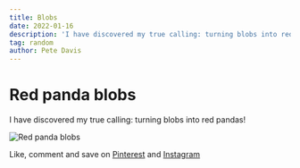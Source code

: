 ```yaml
---
title: Blobs
date: 2022-01-16
description: 'I have discovered my true calling: turning blobs into red pandas!'
tag: random
author: Pete Davis
---
```



# Red panda blobs

I have discovered my true calling: turning blobs into red pandas!

<Image
  src="/images/3-blob-red-pandas.png"
  alt="Red panda blobs"
  width={1000}
  height={1000}
  priority
  className="next-image"
/>

Like, comment and save on [Pinterest](https://www.pinterest.co.uk/pin/530580399859892801) and [Instagram](https://www.instagram.com/p/CYyhIkVLS7Z/)
